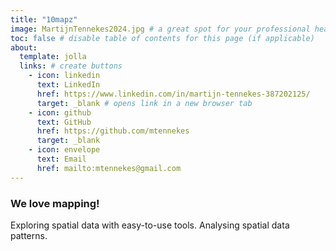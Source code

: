 ```yaml
---
title: "10mapz"
image: MartijnTennekes2024.jpg # a great spot for your professional headshot :) 
toc: false # disable table of contents for this page (if applicable)
about: 
  template: jolla 
  links: # create buttons
    - icon: linkedin
      text: LinkedIn
      href: https://www.linkedin.com/in/martijn-tennekes-387202125/
      target: _blank # opens link in a new browser tab
    - icon: github
      text: GitHub
      href: https://github.com/mtennekes
      target: _blank 
    - icon: envelope
      text: Email
      href: mailto:mtennekes@gmail.com
---
```


### We love mapping!

Exploring spatial data with easy-to-use tools. Analysing spatial data patterns. 